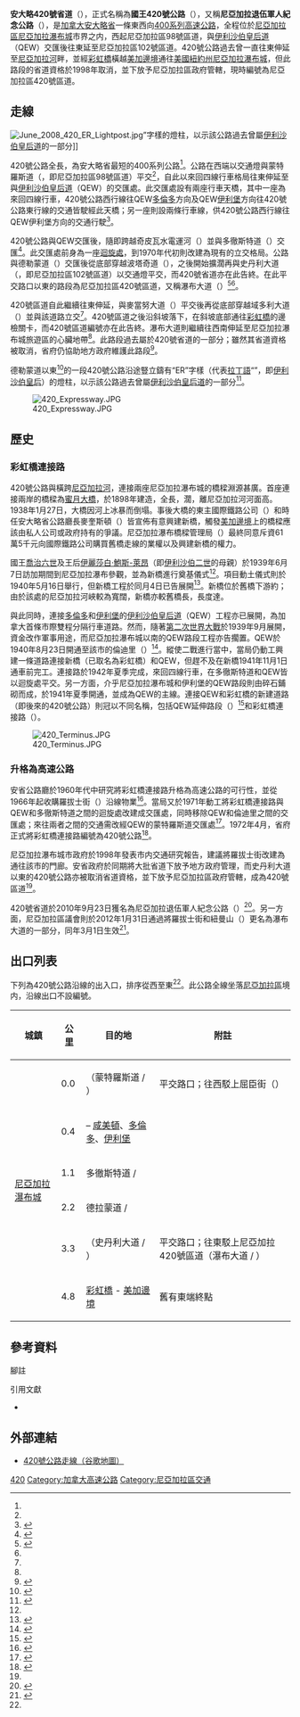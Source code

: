 {{noteTA
|G1=地名
|1=zh-hans:伊丽莎白;zh-hk:伊利沙伯;zh-mo:伊利沙伯;zh-tw:伊麗莎白;
|3=zh-hans:王后;zh-hk:皇后;zh-mo:皇后;zh-tw:王后;
|4=zh-hans:国王;zh-hk:國皇;zh-mo:國皇;zh-tw:國王;
}}
{{Infobox road2
| country = CAN
| type = Fwy
| province = ON
| direction_a = 東北
| direction_b = 西南
| route = 420
 | alternate_name   = 尼亞加拉退伍軍人紀念公路
 | marker     = Ontario 420.svg
 | established = 1941年11月1日（作為[[伊利沙伯皇后道|伊利沙伯皇后道]]的一部分）<br />1972年（改編為420號省道）
 | maint      = 
 | lanes      = 
 | length_km     = 3.3
 | length_ref = <ref name="km">{{cite web
 |title        = Annual Average Daily Traffic (AADT) counts
 |author       = Ministry of Transportation of Ontario
 |publisher    = Government of Ontario
 |year         = 2008
 |url          = http://www.raqsb.mto.gov.on.ca/techpubs/TrafficVolumes.nsf/tvweb?OpenForm&Seq=5
 |accessdate   = December 27, 2011
 |archive-url  = https://web.archive.org/web/20110706192209/http://www.raqsb.mto.gov.on.ca/techpubs/TrafficVolumes.nsf/tvweb?OpenForm&Seq=5
 |archive-date = 2011-07-06
 |dead-url     = yes
}}</ref>
 | end_a  = 尼亞加拉區102號區道（史丹利大道）
 | end_b  = 尼亞加拉區98號區道（蒙特羅斯道）
 | junctions  = {{jcon|Hwy|QEW}}
 | city       = [[尼亞加拉瀑布城_(安大略省)|尼亞加拉瀑布城]]
 | region     = [[尼亞加拉區|尼亞加拉區]]
 | map        = Ontario 420 map.svg
 | browse_route = 420
 | previous_route = 418
 | next_route = 427
}}

'''安大略420號省道'''（{{lang-en|Ontario Highway 420}}），正式名稱為'''國王420號公路'''（{{lang|en|King's Highway 420}}），又稱'''尼亞加拉退伍軍人紀念公路'''（{{lang|en|Niagara Veterans Memorial Highway}}），是[[加拿大|加拿大]][[安大略省|安大略省]]一條東西向[[400系列公路|400系列]][[高速公路|高速公路]]，全程位於[[尼亞加拉區|尼亞加拉區]][[尼亞加拉瀑布城_(安大略省)|尼亞加拉瀑布城]]市界之内，西起尼亞加拉區98號區道，與[[伊利沙伯皇后道|伊利沙伯皇后道]]（QEW）交匯後往東延至尼亞加拉區102號區道。420號公路過去曾一直往東伸延至[[尼亞加拉河|尼亞加拉河]]畔，並經[[彩虹橋_(尼亞加拉)|彩虹橋]]橫越[[美加邊境|美加邊境]]通往[[美國|美國]][[紐約州|紐約州]][[尼亞加拉瀑布城_(紐約州)|尼亞加拉瀑布城]]，但此路段的省道資格於1998年取消，並下放予尼亞加拉區政府管轄，現時編號為尼亞加拉區420號區道。

== 走線 ==
[[File:June_2008_420_ER_Lightpost.jpg|thumb]]”字樣的燈柱，以示該公路過去曾屬[[伊利沙伯皇后道|伊利沙伯皇后道]]的一部分]]

420號公路全長{{convert|3.3|km|mi}}，為安大略省最短的400系列公路<ref name="km" />。公路在西端以交通燈與蒙特羅斯道（{{lang|en|Montrose Road}}，即尼亞加拉區98號區道）平交<ref name="gmaps1" />，自此以來回四線行車格局往東伸延至與[[伊利沙伯皇后道|伊利沙伯皇后道]]（QEW）的交匯處。此交匯處設有兩座行車天橋，其中一座為來回四線行車，420號公路西行線往QEW[[多倫多|多倫多]]方向及QEW[[伊利堡|伊利堡]]方向往420號公路東行線的交通皆駛經此天橋；另一座則設兩條行車線，供420號公路西行線往QEW伊利堡方向的交通行駛<ref name="gmaps1">{{Google maps

 | title      = QEW / Highway 420 interchange
 | url        = http://g.co/maps/f2urq
 | accessdate = January 30, 2012}}</ref>。

420號公路與QEW交匯後，隨即跨越奇皮瓦水電運河（{{lang|en|Chippewa Power Canal}}）並與多徹斯特道（{{lang|en|Dorchester Road}}）交匯<ref name="gmaps">{{Google maps

 | title      = Highway 420 length and route
 | url        = http://g.co/maps/gsfmy
 | accessdate = January 30, 2012}}</ref>。此交匯處前身為一座[[迴旋處|迴旋處]]，到1970年代初則改建為現有的立交格局。公路與德勒蒙道（{{lang|en|Drummond Road}}）交匯後從底部穿越波塔奇道（{{lang|en|Portage Road}}），之後開始擴濶再與史丹利大道（{{lang|en|Stanley Avenue}}，即尼亞加拉區102號區道）以交通燈平交，而420號省道亦在此告終。在此平交路口以東的路段為尼亞加拉區420號區道，又稱瀑布大道（{{lang|en|Falls Avenue}}）<ref name="2010 mapart">{{cite map

 | title       = Ontario Back Road Atlas
 | year        = 2010
 | publisher   = Peter Heiler
 | cartography = MapArt
 | page        = 19
 | section     = S34–35
 | isbn        = 978-1-55198-226-7}}</ref><ref name="FallsAvenue" />。

420號區道自此繼續往東伸延，與麥當努大道（{{lang|en|MacDonald Avenue}}）平交後再從底部穿越域多利大道（{{lang|en|Victoria Avenue}}）並與該道路立交<ref name="gmaps" />。420號區道之後沿斜坡落下，在斜坡底部通往[[彩虹橋_(尼亞加拉)|彩虹橋]]的邊檢關卡，而420號區道編號亦在此告終。瀑布大道則繼續往西南伸延至尼亞加拉瀑布城旅遊區的心臟地帶<ref name="2010 mapart" />。此路段過去屬於420號省道的一部分；雖然其省道資格被取消，省府仍協助地方政府維護此路段<ref name="CL">{{cite report

 | title      = Highway Connecting Link List
 | author     = Contract Management and Operations Branch
 | publisher  = Ministry of Transportation of Ontario
 | year       = 2011}}</ref>。

德勒蒙道以東<ref>{{Google maps

 | title      = Streetview: View from Drummond Road showing standard luminaires to the west and "ER" luminaires to the east
 | url        = http://g.co/maps/d5u3m
 | accessdate = January 30, 2012}}</ref>的一段420號公路沿途豎立鑄有“ER”字樣（代表[[拉丁語|拉丁語]]“{{lang|la|Elizabeth Regina}}”，即[[伊麗莎白·鮑斯-萊昂|伊利沙伯皇后]]）的燈柱，以示該公路過去曾屬[[伊利沙伯皇后道|伊利沙伯皇后道]]的一部分<ref name="teh">{{cite report
 |title        = The History of Toronto's Unfinished Expressway System
 |publisher    = Energy Probe<!-- Note: Strikingly familiar to the former Get Toronto Moving Tranportation plan. -->
 |date         = April 5, 2009
 |page         = 4
 |url          = http://ep.probeinternational.org/2009/04/05/history-torontos-unfinished-expressway-system/
 |accessdate   = January 23, 2012
 |archive-date = 2020-09-19
 |archive-url  = https://web.archive.org/web/20200919092827/https://ep.probeinternational.org/2009/04/05/history-torontos-unfinished-expressway-system/
 |dead-url     = no
}}</ref>。

[[File:420_Expressway.JPG|right]]

== 歷史 ==
=== 彩虹橋連接路 ===
{{seealso|彩虹橋 (尼亞加拉)}}

420號公路與橫跨[[尼亞加拉河|尼亞加拉河]]，連接兩座尼亞加拉瀑布城的橋樑淵源甚廣。首座連接兩岸的橋樑為[[蜜月大橋|蜜月大橋]]，於1898年建造，全長{{convert|255|m|ft}}，濶{{convert|14|m|ft}}，離尼亞加拉河河面高{{convert|58|m|ft}}。1938年1月27日，大橋因河上冰暴而倒塌{{sfn|Stamp|1992|p=123}}。事後大橋的東主國際鐵路公司（{{lang|en|International Railway Company}}）和時任安大略省公路廳長麥奎斯頓（{{lang|en|Thomas Baker McQuesten}}）皆宣佈有意興建新橋，觸發[[美加邊境|美加邊境]]上的橋樑應該由私人公司或政府持有的爭議。尼亞加拉瀑布橋樑管理局（{{lang|en|Niagara Falls Bridge Commission}}）最終同意斥資61萬5千元向國際鐵路公司購買舊橋走線的業權以及興建新橋的權力{{sfn|Stamp|1992|pp=124–125}}。

國王[[喬治六世|喬治六世]]及王后[[伊麗莎白·鮑斯-萊昂|伊麗莎白·鮑斯-萊昂]]（即[[伊利沙伯二世|伊利沙伯二世]]的母親）於1939年6月7日訪加期間到尼亞加拉瀑布參觀，並為新橋進行奠基儀式<ref name="thunderalley" />。項目動土儀式則於1940年5月16日舉行，但新橋工程於同月4日已告展開<ref name="thunderalley">{{cite web
 |title        = Bridges Over Niagara River
 |first        = Rick
 |last         = Berketa
 |publisher    = Niagara Falls Thunder Alley<!-- Note: This source has received plenty of coverage by reliable Niagara institutions. It is a SPS, but it undoubtedly meets the expert criteria of WP:SPS -->
 |url          = http://www.niagarafrontier.com/bridges.html#b12
 |accessdate   = January 11, 2012
 |archive-date = 2017-10-14
 |archive-url  = https://web.archive.org/web/20171014020601/http://www.niagarafrontier.com/bridges.html#b12
 |dead-url     = no
}}</ref>。新橋位於舊橋下游約{{convert|167|m|ft}}；由於該處的尼亞加拉河峽較為寬闊，新橋亦較舊橋長，長度達{{convert|288|m|ft}}{{sfn|Stamp|1992|p=128}}。

與此同時，連接[[多倫多|多倫多]]和[[伊利堡|伊利堡]]的[[伊利沙伯皇后道|伊利沙伯皇后道]]（QEW）工程亦已展開，為加拿大首條市際雙程分隔行車道路。然而，隨著[[第二次世界大戰|第二次世界大戰]]於1939年9月展開，資金改作軍事用途，而尼亞加拉瀑布城以南的QEW路段工程亦告擱置。QEW於1940年8月23日開通至該市的倫迪里（{{lang|en|Lundy's Lane}}）<ref>{{cite news

 | title      = Queen Elizabeth Roadway to Open
 | work       = Evening Courier
 | location   = Prescott, Arizona
 | date       = August 23, 1940
 | volume     = 58
 | issue      = 202
 | url        = http://news.google.com/newspapers?id=grRaAAAAIBAJ&sjid=9E8DAAAAIBAJ&dq=queen%20elizabeth%20highway&pg=4452%2C3926563
 | accessdate = January 11, 2012}}</ref>。縱使二戰進行當中，當局仍動工興建一條道路連接新橋（已取名為彩虹橋）和QEW，但趕不及在新橋1941年11月1日通車前完工{{sfn|Stamp|1992|pp=124–125}}{{sfn|Stamp|1992|p=129}}。連接路於1942年夏季完成{{sfn|Stamp|1992|pp=126–127}}，來回四線行車，在多徹斯特道和QEW皆以迴旋處平交。另一方面，介乎尼亞加拉瀑布城和伊利堡的QEW路段則由碎石鋪砌而成，於1941年夏季開通，並成為QEW的主線{{sfn|Stamp|1987|p=49}}。連接QEW和彩虹橋的新建道路（即後來的420號公路）則冠以不同名稱，包括QEW延伸路段（{{lang|en|Queen Elizabeth Way Extension}}）<ref>{{cite book

 | title     = A.A.D.T. Traffic Volumes 1955–1969 And Traffic Collision Data 1967–1969
 | publisher = Ontario Department of Highways
 | year      = 1970
 | page      = 4}}</ref>和彩虹橋連接路（{{lang|en|Rainbow Bridge Approach}}）。

[[File:420_Terminus.JPG|right]]

=== 升格為高速公路 ===
安省公路廳於1960年代中研究將彩虹橋連接路升格為高速公路的可行性，並從1966年起收購羅拔士街（{{lang|en|Roberts Street}}）沿線物業<ref name="gateway">{{cite news
 |title       = Roberts Street Gateway to be Renamed Falls Avenue
 |author      = Peter Conradi
 |publisher   = Bullet Media
 |work        = Bullet News Niagara
 |date        = August 17, 2008
 |url         = http://www.bulletnewsniagara.ca/2011/08/17/roberts-street-gateway-to-be-renamed-falls-avenue/
 |accessdate  = March 12, 2012
 |deadurl     = yes
 |archiveurl  = https://web.archive.org/web/20131004224352/http://www.bulletnewsniagara.ca/2011/08/17/roberts-street-gateway-to-be-renamed-falls-avenue/
 |archivedate = 2013年10月4日
}}</ref>。當局又於1971年動工將彩虹橋連接路與QEW和多徹斯特道之間的迴旋處改建成交匯處{{sfn|Stamp|1987|p=65}}，同時移除QEW和倫迪里之間的交匯處；來往兩者之間的交通需改經QEW的蒙特羅斯道交匯處<ref>{{cite map

 | title       = Ontario Road Map
 | cartography = Cartography Section
 | publisher   = Ministry of Transportation and Communications
 | year        = 1977
 | inset       = South-Central Ontario}}</ref>。1972年4月，省府正式將彩虹橋連接路編號為420號公路<ref>{{cite report

 | title      = Highway Construction Program 1972-73
 | publisher  = Ministry of Transportation and Communications
 | date       = April 1972
 | section    = Queen Elizabeth Way - Hamilton to Fort Erie
 | page       = xv}}</ref>。

尼亞加拉瀑布城市政府於1998年發表市内交通研究報告，建議將羅拔士街改建為通往該市的門廊。安省政府於同期將大批省道下放予地方政府管理，而史丹利大道以東的420號公路亦被取消省道資格，並下放予尼亞加拉區政府管轄，成為420號區道<ref name="gateway" />。

420號省道於2010年9月23日獲名為尼亞加拉退伍軍人紀念公路（{{lang|en|Niagara Veterans Memorial Highway}}）<ref>{{cite news

 | title      = Niagara Veterans Memorial Highway now official
 | first      = Tony
 | last       = Ricciuto
 | publisher  = Sun Media
 | work       = Niagara Falls Review
 | date       = September 23, 2010}}</ref>。另一方面，尼亞加拉區議會則於2012年1月31日通過將羅拔士街和紐曼山（{{lang|en|Newman Hill}}）更名為瀑布大道的一部分，同年3月1日生效<ref name="FallsAvenue">{{cite news
 |title        = Roberts Street to Become Falls Avenue
 |first        = Paul
 |last         = Forsyth
 |publisher    = Metroland Media Group
 |work         = Niagara This Week
 |date         = February 2, 2012
 |url          = http://www.niagarathisweek.com/news/news/article/1291126
 |accessdate   = March 17, 2012
 |archive-date = 2013-10-05
 |archive-url  = https://web.archive.org/web/20131005143617/http://www.niagarathisweek.com/news-story/3261694-roberts-street-to-become-falls-avenue/
 |dead-url     = no
}}</ref>。

== 出口列表 ==
下列為420號公路沿線的出入口，排序從西至東<ref name="km"/>。此公路全線坐落[[尼亞加拉區|尼亞加拉區]]境内，沿線出口不設編號。

{| class=wikitable
!城鎮
!公里
!目的地
!附註
|-
|rowspan=6|[[尼亞加拉瀑布城_(安大略省)|尼亞加拉瀑布城]]
|0.0
|{{jcon|Niagara|98}}（蒙特羅斯道 / {{lang|en|Montrose Road}}）
|平交路口；往西駁上屈臣街（{{lang|en|Watson Street}}）
|-
|0.4
|{{jcon|Hwy|QEW}} – [[哈密爾頓_(安大略)|咸美頓]]、[[多倫多|多倫多]]、[[伊利堡|伊利堡]]
|
|-
|1.1
|多徹斯特道 / {{lang|en|Dorchester Road}}
|
|-
|2.2
|德拉蒙道 / {{lang|en|Drummond Road}}
|
|-
|3.3
|{{jcon|Niagara|102}}（史丹利大道 / {{lang|en|Stanley Avenue}}）
|平交路口；往東駁上尼亞加拉420號區道（瀑布大道 / {{lang|en|Falls Avenue}}）
|-
|bgcolor=#d3d3d3|4.8
|bgcolor=#d3d3d3|[[彩虹橋_(尼亞加拉)|彩虹橋]] - [[美加邊境|美加邊境]]
|bgcolor=#d3d3d3|舊有東端終點
|}

== 參考資料 ==
;腳註
{{reflist|2}}

;引用文獻
{{ReflistH}}
*{{cite book

 | title     = Bridging the Border: Structures of Canadian–American Relations
 | first     = Robert M.
 | last      = Stamp
 | publisher = Dundurn Press
 | year      = 1992
 | location  = Toronto
 | isbn      = 1-55002-074-9}}
{{ReflistF}}

== 外部連結 ==
{{Commons category|Ontario Highway 420}}
* [http://maps.google.ca/maps?f=d&saddr=HWY-420&daddr=43.089944,-79.067391&hl=en&geocode=FZSZkQIda71I-w%3B&mra=dme&mrcr=0&mrsp=1&sz=17&sll=43.090853,-79.068507&sspn=0.003048,0.006791&ie=UTF8&ll=43.090579,-79.084911&spn=0.048765,0.108662&t=h&z=13 420號公路走線（谷歌地圖）]

{{安大略高速公路}}

[[Category:安大略省省道|420]]
[[Category:加拿大高速公路|Category:加拿大高速公路]]
[[Category:尼亞加拉區交通|Category:尼亞加拉區交通]]